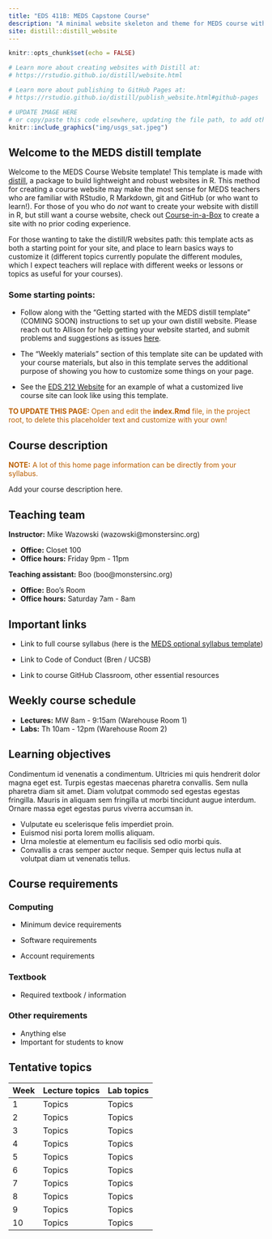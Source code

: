 ```yaml
---
title: "EDS 411B: MEDS Capstone Course"
description: "A minimal website skeleton and theme for MEDS course with distill (by RStudio)"
site: distill::distill_website
---
```


```r
knitr::opts_chunk$set(echo = FALSE)

# Learn more about creating websites with Distill at:
# https://rstudio.github.io/distill/website.html

# Learn more about publishing to GitHub Pages at:
# https://rstudio.github.io/distill/publish_website.html#github-pages

```

```r

# UPDATE IMAGE HERE 
# or copy/paste this code elsewhere, updating the file path, to add other images to your site!
knitr::include_graphics("img/usgs_sat.jpeg")
```

## Welcome to the MEDS distill template

Welcome to the MEDS Course Website template! This template is made with [distill](https://rstudio.github.io/distill/), a package to build lightweight and robust websites in R. This method for creating a course website may make the most sense for MEDS teachers who are familiar with RStudio, R Markdown, git and GitHub (or who want to learn!). For those of you who do *not* want to create your website with distill in R, but still want a course website, check out [Course-in-a-Box](https://course-in-a-box.p2pu.org/) to create a site with no prior coding experience.

For those wanting to take the distill/R websites path: this template acts as both a starting point for your site, and place to learn basics ways to customize it (different topics currently populate the different modules, which I expect teachers will replace with different weeks or lessons or topics as useful for your courses). 

### Some starting points:

- Follow along with the "Getting started with the MEDS distill template" (COMING SOON) instructions to set up your own distill website. Please reach out to Allison for help getting your website started, and submit problems and suggestions as issues [here](https://github.com/allisonhorst/meds-distill-template). 

- The "Weekly materials" section of this template site can be updated with your course materials, but also in this template serves the additional purpose of showing you how to customize some things on your page.

- See the [EDS 212 Website](https://allisonhorst.github.io/EDS_212_essential-math/) for an example of what a customized live course site can look like using this template.

<p style="color: #ba5e00"><b>TO UPDATE THIS PAGE:</b> Open and edit the <b>index.Rmd</b> file, in the project root, to delete this placeholder text and customize with your own!</p>

## Course description

<p style="color: #ba5e00"><b>NOTE:</b> A lot of this home page information can be directly from your syllabus.</p>

Add your course description here.

## Teaching team

**Instructor:** Mike Wazowski (wazowski\@monstersinc.org)

-   **Office:** Closet 100
-   **Office hours:** Friday 9pm - 11pm

**Teaching assistant:** Boo (boo\@monstersinc.org)

-   **Office:** Boo's Room
-   **Office hours:** Saturday 7am - 8am

## Important links

-   Link to full course syllabus (here is the [MEDS optional syllabus template](https://docs.google.com/document/d/1b2CElvwKk-haEA1axY5KvTEBbiSPUf7dIRUNX7gCI6w/edit?usp=sharing))

-   Link to Code of Conduct (Bren / UCSB)

-   Link to course GitHub Classroom, other essential resources

## Weekly course schedule

-   **Lectures:** MW 8am - 9:15am (Warehouse Room 1)
-   **Labs:** Th 10am - 12pm (Warehouse Room 2)

## Learning objectives

Condimentum id venenatis a condimentum. Ultricies mi quis hendrerit dolor magna eget est. Turpis egestas maecenas pharetra convallis. Sem nulla pharetra diam sit amet. Diam volutpat commodo sed egestas egestas fringilla. Mauris in aliquam sem fringilla ut morbi tincidunt augue interdum. Ornare massa eget egestas purus viverra accumsan in.

-   Vulputate eu scelerisque felis imperdiet proin.
-   Euismod nisi porta lorem mollis aliquam.
-   Urna molestie at elementum eu facilisis sed odio morbi quis.
-   Convallis a cras semper auctor neque. Semper quis lectus nulla at volutpat diam ut venenatis tellus.

## Course requirements

### Computing

-   Minimum device requirements

-   Software requirements

-   Account requirements

### Textbook

-   Required textbook / information

### Other requirements

-   Anything else
-   Important for students to know

## Tentative topics

| Week | Lecture topics | Lab topics |
|------|----------------|------------|
| 1    | Topics         | Topics     |
| 2    | Topics         | Topics     |
| 3    | Topics         | Topics     |
| 4    | Topics         | Topics     |
| 5    | Topics         | Topics     |
| 6    | Topics         | Topics     |
| 7    | Topics         | Topics     |
| 8    | Topics         | Topics     |
| 9    | Topics         | Topics     |
| 10   | Topics         | Topics     |
